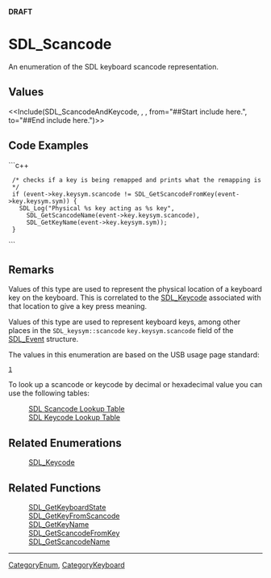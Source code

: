 '''DRAFT'''

= SDL_Scancode =
An enumeration of the SDL keyboard scancode representation.


== Values ==
<<Include(SDL_ScancodeAndKeycode, , , from="##Start include here.", to="##End include here.")>>

== Code Examples ==
```c++
  /* checks if a key is being remapped and prints what the remapping is */
  if (event->key.keysym.scancode != SDL_GetScancodeFromKey(event->key.keysym.sym)) {
    SDL_Log("Physical %s key acting as %s key",
      SDL_GetScancodeName(event->key.keysym.scancode),
      SDL_GetKeyName(event->key.keysym.sym));
  }
```

== Remarks ==
Values of this type are used to represent the physical location of a keyboard key on the keyboard.  This is correlated to the [[SDL_Keycode]] associated with that location to give a key press meaning.

<!-- These are used in many places, including --> Values of this type are used to represent keyboard keys, among other places in the <code>SDL_keysym::scancode</code> <code>key.keysym.scancode</code> field of the [[SDL_Event]] structure.

The values in this enumeration are based on the USB usage page standard:
 [http://www.usb.org/developers/docs/]

To look up a scancode or keycode by decimal or hexadecimal value you can use the following tables:
:[[SDLScancodeLookup|SDL Scancode Lookup Table]]
:[[SDLKeycodeLookup|SDL Keycode Lookup Table]]

== Related Enumerations ==
:[[SDL_Keycode]]

== Related Functions ==
:[[SDL_GetKeyboardState]]
:[[SDL_GetKeyFromScancode]]
:[[SDL_GetKeyName]]
:[[SDL_GetScancodeFromKey]]
:[[SDL_GetScancodeName]]

----
[[CategoryEnum]], [[CategoryKeyboard]]

